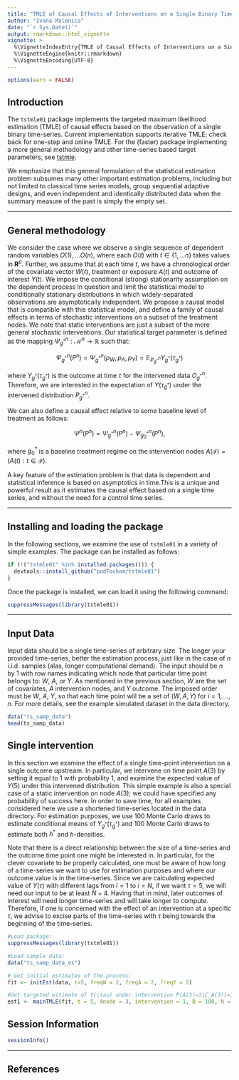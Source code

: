 ```yaml
---
title: "TMLE of Causal Effects of Interventions on a Single Binary Time Series"
author: "Ivana Malenica"
date: "`r Sys.Date()`"
output: rmarkdown::html_vignette
vignette: >
  %\VignetteIndexEntry{TMLE of Causal Effects of Interventions on a Single Binary Time Seriess}
  %\VignetteEngine{knitr::rmarkdown}
  %\VignetteEncoding{UTF-8}
---
```


```r
options(warn = FALSE)
```

## Introduction

The `tstmle01` package implements the targeted maximum likelihood estimation (TMLE) of causal
effects based on the observation of a single binary time-series. Current implementation supports iterative TMLE; check back for one-step and online TMLE. For the (faster) package implementing a more general methodology and other time-series based target parameters, see [tstmle](https://github.com/podTockom/tstmle/). 

We emphasize that this general formulation of the statistical estimation problem subsumes many
other important estimation problems, including but not limited to classical time
series models, group sequential adaptive designs, and even independent and
identically distributed data when the summary measure of the past is simply the
empty set. 

---

## General methodology

We consider the case where we observe a single sequence of dependent random
variables $O(1), \dots O(n)$, where each $O(t)$ with $t \in \{1, \dots n\}$ takes values in $\mathbf{R}^p$.
Further, we assume that at each time $t$, we have a chronological order of the
covariate vector $W(t)$, treatment or exposure $A(t)$ and outcome of interest
$Y(t)$. We impose the conditional (strong) stationarity assumption on the
dependent process in question and limit the statistical model to
conditionally stationary distributions in which widely-separated observations
are asymptotically independent. We propose a causal model that is compatible
with this statistical model, and define a family of causal effects in terms of
stochastic interventions on a subset of the treatment nodes. We note that static interventions are just a subset of the more general stochastic interventions. Our statistical target parameter is defined as the mapping $\Psi_{g^*}^n : \mathcal{M}^n \rightarrow \mathbb{R}$ such that:

$$
\Psi_{g^*}^n(P^n) = \Psi_{g^*}^n(p_W, p_A, p_Y) = \mathbb{E}_{P_{g^*}^n}
 Y_{g^*}(\tau_{g^*})
$$

where $Y_{g^*}(\tau_{g^*})$ is the outcome at time $\tau$ for the intervened data $O_{g^*}^n$. Therefore, we are interested in the expectation of $Y(\tau_{g^*})$ under the intervened distribution $P_{g^*}^n$. 

We can also define a causal effect relative to some baseline level of treatment as
follows:

$$
\Psi^n(P^n) = \Psi_{g^*}^n(P^n) - \Psi_{g_0^*}^n(P^n),
$$

where $g_0^*$ is a baseline treatment regime on the intervention nodes $A(\mathcal{I}) = (A(t) : t \in \mathcal{I})$.

A key feature of the estimation problem is that data is dependent and statistical inference is based on asymptotics in time.This is a unique and powerful result as it estimates the causal effect based on a single time series, and without the need for a control time series.  

---

## Installing and loading the package 

In the following sections, we examine the use of `tstmle01` in a variety of simple examples. The package can be installed as follows:

```r
if (!("tstmle01" %in% installed.packages())) {
  devtools::install_github("podTockom/tstmle01")
}
```

Once the package is installed, we can load it using the following command:

```r
suppressMessages(library(tstmle01))
```

---

## Input Data

Input data should be a single time-series of arbitrary size. The longer your provided time-series, better the estimation process, just like in the case of $n$ i.i.d. samples (alas, longer computational demand). The input should be $n$ by $1$ \code{data.frame} with row names indicating which node that particular time point belongs to: $W$, $A$, or $Y$. As mentioned in the previous section, $W$ are the set of covariates, $A$ intervention nodes, and $Y$ outcome. The imposed order must be $W$, $A$, $Y$, so that each time point will be a set of $(W,A,Y)$ for $i = 1, ..., n$. For more details, see the example simulated dataset in the data directory. 

```r
data("ts_samp_data")
head(ts_samp_data)
```

## Single intervention 

In this section we examine the effect of a single time-point intervention on a single outcome upstream.
In particular, we intervene on time point $A(3)$ by setting it equal to $1$ with probability $1$, and examine the expected value of $Y(5)$ under this intervened distribution. This simple example is also a special case of a static intervention on node $A(3)$; we could have specified any probability of success here. In order to save time, for all examples considered here we use a shortened time-series located in the data directory. For estimation purposes, we use 100 Monte Carlo draws to estimate conditional means of $Y_{g^*}(\tau_{g^*})$ and 100 Monte Carlo draws to estimate both $h^*$ and $h$-densities. 

Note that there is a direct relationship between the size of a time-series and the outcome time point one might be interested in. In particular, for the clever covariate to be properly calculated, one must be aware of how long of a time-series we want to use for estimation purposes and where our outcome value is in the time-series. Since we are calculating expected value of $Y(\tau)$ with different lags from $i=1$ to $i=N$, if we want $\tau = 5$, we will need our input to be at least $N+4$. Having that in mind, later outcomes of interest will need longer time-series and will take longer to compute. Therefore, if one is concerned with the effect of an intervention at a specific $\tau$, we advise to excise parts of the time-series with $\tau$ being towards the beginning of the time-series.

```r
#Load package:
suppressMessages(library(tstmle01))

#Load sample data:
data("ts_samp_data_ex")

# Get initial estimates of the process:
fit <- initEst(data, t=5, freqW = 2, freqA = 2, freqY = 2)

#Get targeted estimate of Y(\tau) under intervention P(A(3)=1|C_A(3))=1:
est1 <- mainTMLE(fit, t = 5, Anode = 3, intervention = 1, B = 100, N = 100, MC = 100)

```


## Session Information

```r
sessionInfo()
```

---

## References

